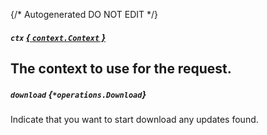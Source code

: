 {/* Autogenerated DO NOT EDIT  */}

##### `ctx` [*{ `context.Context` }*](https://pkg.go.dev/context#Context)
The context to use for the request.
---
##### `download` *{`*operations.Download`}*
Indicate that you want to start download any updates found.

<Collapsible openLabel={Labels.showProperties} closeLabel={Labels.hideProperties}>
  <Download />
</Collapsible>


